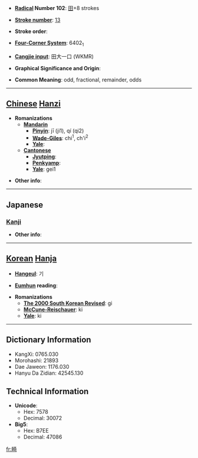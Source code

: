 * '''[[Wiktionary:Chinese radical index| Radical]] Number 102''': [[Wiktionary:Chinese radical index 田|田]]+8 strokes

* '''[[Wiktionary:Chinese total strokes index|Stroke number]]''': [[Wiktionary:Chinese total strokes index 13|13]]

* '''Stroke order''': 

* '''[[Wiktionary:Chinese four corner index|Four-Corner System]]''': 6402<sub>1</sub>

* '''[[Wiktionary:Chinese Cangjie index|Cangjie input]]''': 田大一口 (WKMR)

* '''Graphical Significance and Origin''': 

* '''Common Meaning''': odd, fractional, remainder, odds

----

== [[Chinese]] [[Hanzi]] ==

* '''Romanizations'''
** '''[[Mandarin]]'''
*** '''[[Pinyin]]''': jī (ji1), qí (qi2)
*** '''[[Wade-Giles]]''': chi<sup>1</sup>, ch'i<sup>2</sup>
*** '''[[Yale]]''': 
** '''[[Cantonese]]'''
*** '''[[Jyutping]]''':
*** '''[[Penkyamp]]''': 
*** '''[[Yale]]''': gei1

* '''Other info''': 

----

==Japanese==
===[[Kanji]]===
{{kanji|on readings=[[き]] (ki)
|kun readings=[[はした]] (hashita), [[めずらしい]] (mezurashii), [[かたわ]] (katawa)
}}

* '''Other info''':  

----

== [[Korean]] [[Hanja]] ==

* '''[[Hangeul]]''': 기

* '''[[Eumhun]] reading''': 

* '''Romanizations'''
** '''[[The 2000 South Korean Revised Romanization|The 2000 South Korean Revised]]''': gi
** '''[[McCune-Reischauer]]''': ki
** '''[[Yale]]''': ki

----

== Dictionary Information ==

* KangXi: 0765.030
* Morohashi: 21893
* Dae Jaweon: 1176.030
* Hanyu Da Zidian: 42545.130

== Technical Information ==

* '''Unicode''':
** Hex: 7578
** Decimal: 30072
* '''Big5''':
** Hex: B7EE
** Decimal: 47086

[[fr:畸]]